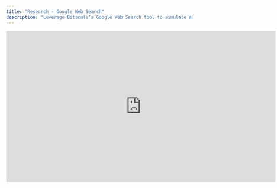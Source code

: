 ```yaml
---
title: "Research - Google Web Search"
description: "Leverage Bitscale’s Google Web Search tool to simulate advanced Google searches and retrieve specific, actionable data for your workflows."
---
```


<iframe width="728" height="410" src="https://www.youtube-nocookie.com/embed/NDK1XhzeHMk?si=wLxeOWggDrpMV1xK" title="YouTube video player" frameborder="0" allow="accelerometer; autoplay; clipboard-write; encrypted-media; gyroscope; picture-in-picture; web-share" referrerpolicy="strict-origin-when-cross-origin" allowfullscreen />

## **Streamline Research with Google Web Search**

Bitscale’s **Google Web Search tool** is an incredibly versatile feature that acts as a **Google search simulator** with added capabilities for customization. Whether you’re looking for specific details, performing complex searches, or narrowing results to exact matches, this tool provides a streamlined approach to retrieve actionable information.

By combining keyword-based queries with prompt-driven directions, the tool empowers you to:

* Perform targeted searches.

* Retrieve precise information tailored to your needs.

* Automate research-intensive tasks with ease.

***

## **How It Works**

<img height="100" src="https://res.cloudinary.com/dbfzpmxn2/image/upload/v1735312531/Screenshot_2024-12-27_at_8.32.08_PM_dyxhlw.png" />

### **1. Setting Up the Action**

To get started, add an action column and navigate to **Tools → Web Search** to find the Google Web Search tool. The interface is simple yet powerful, featuring:

* **Keyword Section**: Simulate how your query would appear in a Google search bar.

* **Prompt Section**: Add instructions to refine your search or direct the tool to focus on specific outputs.

**Example Setup:**
Let’s say you’re searching for a LinkedIn profile:

1. In the **Keyword Section**, input something like:
   `"Arun account executive at Google site:linkedin.com"`

   * This query restricts the results to LinkedIn domains and focuses on a specific person and role.

2. In the **Prompt Section**, provide additional directions, such as:

   * **Retrieve LinkedIn profile URLs** only.

   * Ensure the result matches the specific person and domain.

***

### **2. Running the Workflow**

Once set up, the tool parses through Google’s web search results to find the exact information you need. For example:

* Retrieving **LinkedIn profile URLs** for a list of names and companies.

* Refining searches for **contact details**, publications, or other specific outputs.

**Why This Matters:**
The combination of Google-like search simulation and tailored prompts eliminates irrelevant results, saving time and ensuring accuracy.

***

### **3. Using the Results**

The results, such as retrieved URLs or other targeted data, can then be:

* **Enriched further** using Bitscale’s other tools for email retrieval, qualification, or intent signals.

* **Integrated directly** into your workflows for outreach, research, or analysis.

For instance, LinkedIn URLs retrieved through this tool can be directly pumped into follow-up workflows to fetch verified contact details or analyze prospect profiles.

***

## **Key Benefits of the Google Web Search Tool**

* **Targeted Search Capabilities:** Simulate complex Google searches with precision.

* **Customizable Prompts:** Tailor outputs to retrieve exactly what you need.

* **Time Efficiency:** Automate repetitive research tasks with a few clicks.

* **Versatility:** Use retrieved data for lead enrichment, contact discovery, or deeper analysis.

***

## **Use Case Examples**

1. **Lead Discovery:**
   Retrieve LinkedIn profiles for potential prospects based on their name, role, and company.

2. **Competitor Analysis:**
   Search for press releases or public data about competitors using site-restricted queries (e.g., `site:competitor.com`).

3. **Academic Research:**
   Narrow searches to scholarly articles or domains using targeted prompts.

***

## **Get Started**

Explore the full potential of the Google Web Search tool today:
👉 [Grid Link](https://app.bitscale.ai/grids/share?id=d1dbc027-b067-42a4-b2af-e295d968b0b7&rowId=0) to set up and run your searches effortlessly.

**Pro Tip:** Combine keyword queries with specific prompts to focus on high-value results and minimise irrelevant data.